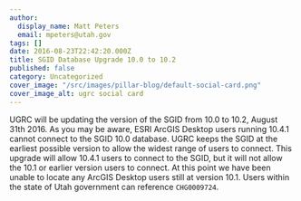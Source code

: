 ```yaml
---
author:
  display_name: Matt Peters
  email: mpeters@utah.gov
tags: []
date: 2016-08-23T22:42:20.000Z
title: SGID Database Upgrade 10.0 to 10.2
published: false
category: Uncategorized
cover_image: "/src/images/pillar-blog/default-social-card.png"
cover_image_alt: ugrc social card
---
```



UGRC will be updating the version of the SGID from 10.0 to 10.2, August 31th 2016. As you may be aware, ESRI ArcGIS Desktop users running 10.4.1 cannot connect to the SGID 10.0 database. UGRC keeps the SGID at the earliest possible version to allow the widest range of users to connect. This upgrade will allow 10.4.1 users to connect to the SGID, but it will not allow the 10.1 or earlier version users to connect. At this point we have been unable to locate any ArcGIS Desktop users still at version 10.1. Users within the state of Utah government can reference `CHG0009724`.

<Contacts subject={frontmatter.title} contactKey="change_manager" />
